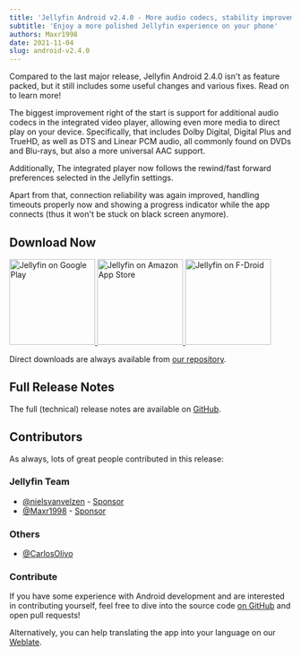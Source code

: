 ```yaml
---
title: 'Jellyfin Android v2.4.0 - More audio codecs, stability improvements and various tweaks'
subtitle: 'Enjoy a more polished Jellyfin experience on your phone'
authors: Maxr1998
date: 2021-11-04
slug: android-v2.4.0
---
```


Compared to the last major release, Jellyfin Android 2.4.0 isn't as feature packed, but it still includes some useful changes and various fixes. Read on to learn more!

<!--truncate-->

The biggest improvement right of the start is support for additional audio codecs in the integrated video player, allowing even more media to direct play on your device. Specifically, that includes Dolby Digital, Digital Plus and TrueHD, as well as DTS and Linear PCM audio, all commonly found on DVDs and Blu-rays, but also a more universal AAC support.

Additionally, The integrated player now follows the rewind/fast forward preferences selected in the Jellyfin settings.

Apart from that, connection reliability was again improved, handling timeouts properly now and showing a progress indicator while the app connects (thus it won't be stuck on black screen anymore).

## Download Now

<a className="margin-right--md" href="https://play.google.com/store/apps/details?id=org.jellyfin.mobile">
  <img width="153" alt="Jellyfin on Google Play" src="/images/store-icons/google-play.png" />
</a>

<a className="margin-right--md" href="https://www.amazon.com/gp/product/B081RFTTQ9">
  <img width="153" alt="Jellyfin on Amazon App Store" src="/images/store-icons/amazon.png" />
</a>

<a href="https://f-droid.org/en/packages/org.jellyfin.mobile/">
  <img width="153" alt="Jellyfin on F-Droid" src="/images/store-icons/fdroid.png" />
</a>

Direct downloads are always available from [our repository](https://repo.jellyfin.org/releases/client/android/).

## Full Release Notes

The full (technical) release notes are available on [GitHub](https://github.com/jellyfin/jellyfin-android/releases/tag/v2.4.0).

## Contributors

As always, lots of great people contributed in this release:

### Jellyfin Team

- [@nielsvanvelzen](https://github.com/nielsvanvelzen) - [Sponsor](https://github.com/sponsors/nielsvanvelzen)
- [@Maxr1998](https://github.com/Maxr1998) - [Sponsor](https://github.com/sponsors/Maxr1998)

### Others

- [@CarlosOlivo](https://github.com/CarlosOlivo)

### Contribute

If you have some experience with Android development and are interested in contributing yourself, feel free to dive into the source code [on GitHub](https://github.com/jellyfin/jellyfin-android) and open pull requests!

Alternatively, you can help translating the app into your language on our [Weblate](https://translate.jellyfin.org/projects/jellyfin-android/jellyfin-android/).
